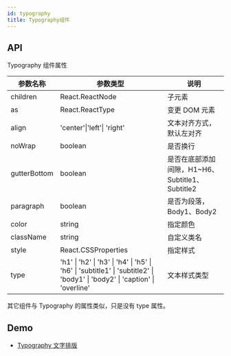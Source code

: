 ```yaml
---
id: typography
title: Typography组件
---
```


## API

Typography 组件属性

| 参数名称     | 参数类型                                                                                                                    | 说明                                            |
| ------------ | --------------------------------------------------------------------------------------------------------------------------- | ----------------------------------------------- |
| children     | React.ReactNode                                                                                                             | 子元素                                          |
| as           | React.ReactType                                                                                                             | 变更 DOM 元素                                   |
| align        | 'center'\|'left'\| 'right'                                                                                                  | 文本对齐方式，默认左对齐                        |
| noWrap       | boolean                                                                                                                     | 是否换行                                        |
| gutterBottom | boolean                                                                                                                     | 是否在底部添加间隙，H1~H6、Subtitle1、Subtitle2 |
| paragraph    | boolean                                                                                                                     | 是否为段落，Body1、Body2                        |
| color        | string                                                                                                                      | 指定颜色                                        |
| className    | string                                                                                                                      | 自定义类名                                      |
| style        | React.CSSProperties                                                                                                         | 指定样式                                        |
| type         | 'h1' \| 'h2' \| 'h3' \| 'h4' \| 'h5' \| 'h6' \| 'subtitle1' \| 'subtitle2' \| 'body1' \| 'body2' \| 'caption' \| 'overline' | 文本样式类型                                    |

其它组件与 Typography 的属性类似，只是没有 type 属性。

## Demo

- [Typography 文字排版](../components/typography)
